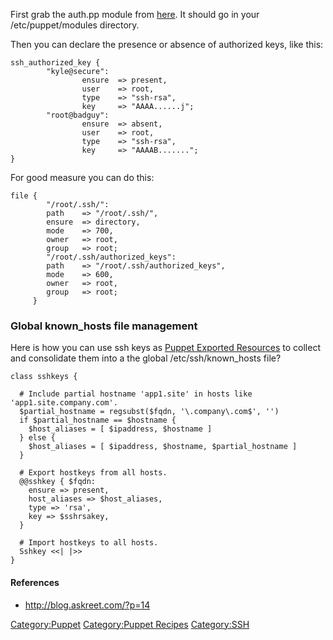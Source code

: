 First grab the auth.pp module from [http://projects.puppetlabs.com/projects/puppet/wiki/Module_Ssh_Auth_Patterns here]. It should go in your /etc/puppet/modules directory.

Then you can declare the presence or absence of authorized keys, like this:

<pre>
ssh_authorized_key {
        "kyle@secure":
                ensure  => present,
                user    => root,
                type    => "ssh-rsa",
                key     => "AAAA......j";
        "root@badguy":
                ensure  => absent,
                user    => root,
                type    => "ssh-rsa",
                key     => "AAAAB.......";
}
</pre>

For good measure you can do this:
<pre>
file {
        "/root/.ssh/":
        path    => "/root/.ssh/",
        ensure  => directory,
        mode    => 700,
        owner   => root,
        group   => root;
        "/root/.ssh/authorized_keys":
        path    => "/root/.ssh/authorized_keys",
        mode    => 600,
        owner   => root,
        group   => root;
     }
</pre>

=== Global known_hosts file management ===
Here is how you can use ssh keys as [[Puppet Exported Resources]] to collect and consolidate them into a the global /etc/ssh/known_hosts file?
<pre>
class sshkeys {
 
  # Include partial hostname 'app1.site' in hosts like 'app1.site.company.com'.
  $partial_hostname = regsubst($fqdn, '\.company\.com$', '')
  if $partial_hostname == $hostname {
    $host_aliases = [ $ipaddress, $hostname ]
  } else {
    $host_aliases = [ $ipaddress, $hostname, $partial_hostname ]
  }
 
  # Export hostkeys from all hosts.
  @@sshkey { $fqdn:
    ensure => present,
    host_aliases => $host_aliases,
    type => 'rsa',
    key => $sshrsakey,
  }
 
  # Import hostkeys to all hosts.
  Sshkey <<| |>>
}
</pre>
==== References ====
* http://blog.askreet.com/?p=14

[[Category:Puppet]][[Category:Puppet Recipes]][[Category:SSH]]